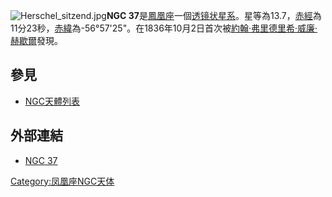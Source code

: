 [[File:Herschel_sitzend.jpg|thumb]]'''NGC 37'''是[[鳳凰座|鳳凰座]]一個[[透镜状星系|透镜状星系]]。星等為13.7，[[赤經|赤經]]為11分23秒，[[赤緯|赤緯]]為-56°57'25"。在1836年10月2日首次被[[約翰·弗里德里希·威廉·赫歇爾|約翰·弗里德里希·威廉·赫歇爾]]發現。

== 參見 ==
* [[NGC天體列表|NGC天體列表]]


== 外部連結 ==
* [https://web.archive.org/web/20041025120922/http://www.seds.org/~spider/ngc/ngc_fr.cgi?37 NGC 37]

{{Catalogs|NGC=37}}
[[Category:凤凰座NGC天体|Category:凤凰座NGC天体]]